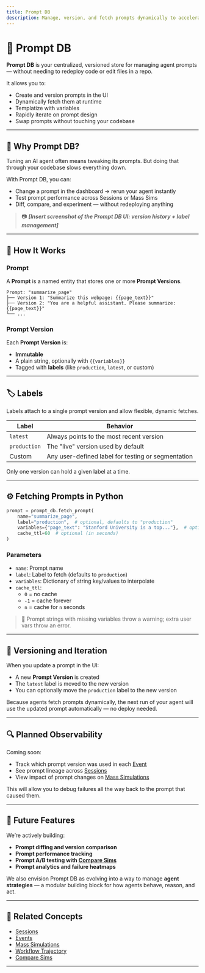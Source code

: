 ```yaml
---
title: Prompt DB
description: Manage, version, and fetch prompts dynamically to accelerate agent iteration and experimentation.
---
```


# 🧾 Prompt DB

**Prompt DB** is your centralized, versioned store for managing agent prompts — without needing to redeploy code or edit files in a repo.

It allows you to:

- Create and version prompts in the UI
- Dynamically fetch them at runtime
- Templatize with variables
- Rapidly iterate on prompt design
- Swap prompts without touching your codebase

---

## 🚀 Why Prompt DB?

Tuning an AI agent often means tweaking its prompts. But doing that through your codebase slows everything down.

With Prompt DB, you can:

- Change a prompt in the dashboard → rerun your agent instantly
- Test prompt performance across Sessions or Mass Sims
- Diff, compare, and experiment — without redeploying anything

> 📷 _**[Insert screenshot of the Prompt DB UI: version history + label management]**_

---

## 🧬 How It Works

### Prompt

A **Prompt** is a named entity that stores one or more **Prompt Versions**.

```text
Prompt: "summarize_page"
├── Version 1: "Summarize this webpage: {{page_text}}"
├── Version 2: "You are a helpful assistant. Please summarize: {{page_text}}"
└── ...
```

### Prompt Version

Each **Prompt Version** is:

- **Immutable**
- A plain string, optionally with `{{variables}}`
- Tagged with **labels** (like `production`, `latest`, or custom)

---

## 🏷️ Labels

Labels attach to a single prompt version and allow flexible, dynamic fetches.

| Label       | Behavior                                              |
|-------------|-------------------------------------------------------|
| `latest`    | Always points to the most recent version              |
| `production`| The "live" version used by default                    |
| Custom      | Any user-defined label for testing or segmentation   |

Only one version can hold a given label at a time.

---

## ⚙️ Fetching Prompts in Python

```python
prompt = prompt_db.fetch_prompt(
    name="summarize_page",
    label="production",  # optional, defaults to "production"
    variables={"page_text": "Stanford University is a top..."},  # optional
    cache_ttl=60  # optional (in seconds)
)
```

### Parameters

- `name`: Prompt name
- `label`: Label to fetch (defaults to `production`)
- `variables`: Dictionary of string key/values to interpolate
- `cache_ttl`: 
  - `0` = no cache  
  - `-1` = cache forever  
  - `n` = cache for `n` seconds

> 📘 Prompt strings with missing variables throw a warning; extra user vars throw an error.

---

## 🧪 Versioning and Iteration

When you update a prompt in the UI:

- A new **Prompt Version** is created
- The `latest` label is moved to the new version
- You can optionally move the `production` label to the new version

Because agents fetch prompts dynamically, the next run of your agent will use the updated prompt automatically — no deploy needed.

---

## 🔍 Planned Observability

Coming soon:

- Track which prompt version was used in each [Event](/events)
- See prompt lineage across [Sessions](/sessions)
- View impact of prompt changes on [Mass Simulations](/mass-simulations)

This will allow you to debug failures all the way back to the prompt that caused them.

---

## 🧠 Future Features

We’re actively building:

- **Prompt diffing and version comparison**
- **Prompt performance tracking**
- **Prompt A/B testing with [Compare Sims](/compare-sims)**
- **Prompt analytics and failure heatmaps**

We also envision Prompt DB as evolving into a way to manage **agent strategies** — a modular building block for how agents behave, reason, and act.

---

## 🔗 Related Concepts

- [Sessions](/sessions)
- [Events](/events)
- [Mass Simulations](/mass-simulations)
- [Workflow Trajectory](/features/workflow-trajectory)
- [Compare Sims](/compare-sims)

---